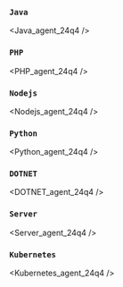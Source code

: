 ### `Java`



<div class='indentTab'>


<Java_agent_24q4 />

</div>

### `PHP`


<PHP_agent_24q4 />

### `Nodejs`


<Nodejs_agent_24q4 />

### `Python`


<Python_agent_24q4 />

### `DOTNET`


<DOTNET_agent_24q4 />

### `Server`


<Server_agent_24q4 />

### `Kubernetes`


<Kubernetes_agent_24q4 />

